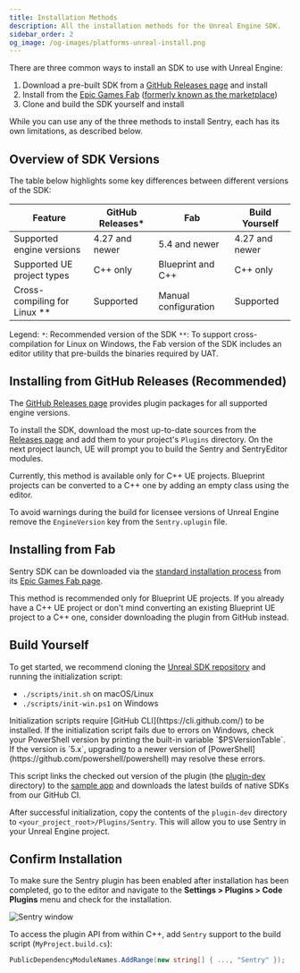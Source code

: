 ```yaml
---
title: Installation Methods
description: All the installation methods for the Unreal Engine SDK.
sidebar_order: 2
og_image: /og-images/platforms-unreal-install.png
---
```


There are three common ways to install an SDK to use with Unreal Engine:
1. Download a pre-built SDK from a [GitHub Releases page](https://github.com/getsentry/sentry-unreal/releases) and install
2. Install from the [Epic Games Fab](https://www.fab.com/) ([formerly known as the marketplace](https://www.unrealengine.com/en-US/blog/fab-epics-new-unified-content-marketplace-launches-today))
3. Clone and build the SDK yourself and install

While you can use any of the three methods to install Sentry, each has its own limitations, as described below.

## Overview of SDK Versions

The table below highlights some key differences between different versions of the SDK:

| Feature                      | __GitHub Releases__* | Fab                  | Build Yourself |
|------------------------------|----------------------|----------------------|----------------|
| Supported engine versions    | 4.27 and newer       | 5.4 and newer        | 4.27 and newer |
| Supported UE project types   | C++ only             | Blueprint and C++    | C++ only       |
| Cross-compiling for Linux ** | Supported            | Manual configuration | Supported      |

Legend:
`*`: Recommended version of the SDK
`**`: To support cross-compilation for Linux on Windows, the Fab version of the SDK includes an editor utility that pre-builds the binaries required by UAT.

## Installing from GitHub Releases (Recommended)

The [GitHub Releases page](https://github.com/getsentry/sentry-unreal/releases) provides plugin packages for all supported engine versions.

To install the SDK, download the most up-to-date sources from the [Releases page](https://github.com/getsentry/sentry-unreal/releases) and add them to your project's `Plugins` directory. On the next project launch, UE will prompt you to build the Sentry and SentryEditor modules.

<Alert>

Currently, this method is available only for C++ UE projects. Blueprint projects can be converted to a C++ one by adding an empty class using the editor.

</Alert>

<Alert>

To avoid warnings during the build for licensee versions of Unreal Engine remove the `EngineVersion` key from the `Sentry.uplugin` file.

</Alert>

## Installing from Fab

Sentry SDK can be downloaded via the [standard installation process](https://dev.epicgames.com/documentation/en-us/unreal-engine/working-with-plugins-in-unreal-engine#installingpluginsfromtheunrealenginemarketplace) from its [Epic Games Fab page](https://www.fab.com/listings/eaa89d9d-8d39-450c-b75f-acee010890a2).

This method is recommended only for Blueprint UE projects. If you already have a C++ UE project or don't mind converting an existing Blueprint UE project to a C++ one, consider downloading the plugin from GitHub instead.

## Build Yourself

To get started, we recommend cloning the [Unreal SDK repository](https://github.com/getsentry/sentry-unreal) and running the initialization script:

* `./scripts/init.sh` on macOS/Linux
* `./scripts/init-win.ps1` on Windows

<Alert>
Initialization scripts require [GitHub CLI](https://cli.github.com/) to be installed.
</Alert>

<Alert>
If the initialization script fails due to errors on Windows, check your PowerShell version by printing the built-in variable `$PSVersionTable`. If the version is `5.x`, upgrading to a newer version of [PowerShell](https://github.com/powershell/powershell) may resolve these errors.
</Alert>

This script links the checked out version of the plugin (the [plugin-dev](https://github.com/getsentry/sentry-unreal/tree/b67076ad5dc419d46b4be70a0bd6e64c2357a82d/plugin-dev) directory) to the [sample app](https://github.com/getsentry/sentry-unreal/tree/b67076ad5dc419d46b4be70a0bd6e64c2357a82d/sample) and downloads the latest builds of native SDKs from our GitHub CI.

After successful initialization, copy the contents of the `plugin-dev` directory to `<your_project_root>/Plugins/Sentry`. This will allow you to use Sentry in your Unreal Engine project.

## Confirm Installation

To make sure the Sentry plugin has been enabled after installation has been completed, go to the editor and navigate to the **Settings > Plugins > Code Plugins** menu and check for the installation.

![Sentry window](../img/unreal_plugins_window.png)

To access the plugin API from within C++,
add `Sentry` support to the build script (`MyProject.build.cs`):

```csharp
PublicDependencyModuleNames.AddRange(new string[] { ..., "Sentry" });
```
